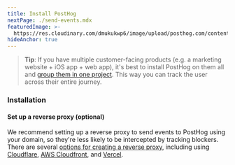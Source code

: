 ```yaml
---
title: Install PostHog
nextPage: ./send-events.mdx
featuredImage: >-
  https://res.cloudinary.com/dmukukwp6/image/upload/posthog.com/contents/docs/getting-started/images/docs-install.png
hideAnchor: true
---
```



> **Tip**: If you have multiple customer-facing products (e.g. a marketing website + iOS app + web app), it's best to install PostHog on them all and [group them in one project](/docs/data/organizations-and-projects). This way you can track the user across their entire journey.

<h3 class="mb-0 mt-6">Installation</h3>


<Install />

#### Set up a reverse proxy (optional)

We recommend setting up a reverse proxy to send events to PostHog using your domain, so they're less likely to be intercepted by tracking blockers. There are several [options for creating a reverse proxy](/docs/advanced/proxy), including using [Cloudflare](/docs/advanced/proxy/cloudflare), [AWS Cloudfront](/docs/advanced/proxy/cloudfront), and [Vercel](/docs/advanced/proxy/vercel). 
